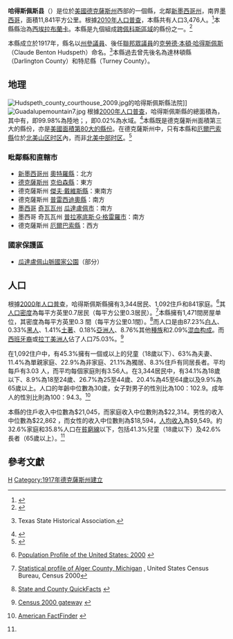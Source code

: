 {{noteTA
|T=zh-hans:哈得斯佩斯县 (德克萨斯州);zh-hk:哈得斯佩斯縣 (德克薩斯州);zh-tw:哈得斯佩斯郡 (德克薩斯州);
|1=zh-hans:县;zh-hk:縣;zh-tw:郡;
}}

{{Infobox U.S. County
| county  = 哈得斯佩斯縣
| state = 德克薩斯州
| en county  = Hudspeth County
| en state = Texas
| seal =
| map = Map_of_Texas_highlighting Hudspeth County.svg
| map size = 250
| founded = 1917年
| seat = [[西埃拉布蘭卡_(德克薩斯州)|西埃拉布蘭卡]]
| largest city wl  = [[漢考克堡|漢考克堡]]
| area = {{convert|4572|sqmi|km2}}
| area land = {{convert|4571|sqmi}} 
| area water ={{convert|1|sqmi}} 
| area percentage = 0.02%
| census yr = 2010
| pop = 3476
| density = 0.29
| web = www.co.hudspeth.tx.us
|}}

'''哈得斯佩斯县'''（{{lang-en|Hudspeth County}}）是位於[[美國|美國]][[德克薩斯州|德克薩斯州]]西部的一個縣，北鄰[[新墨西哥州|新墨西哥州]]，南界[[墨西哥|墨西哥]]，面積11,841平方公里。根據[[美國2010年人口普查|2010年人口普查]]，本縣共有人口3,476人。<ref>{{cite web|last=United States Census Bureau|title=2010 Census Data|url=http://2010.census.gov/2010census/data/|publisher=United States Census Bureau|accessdate=28 December 2011|deadurl=yes|archiveurl=https://web.archive.org/web/20121230113955/http://2010.census.gov/2010census/data/|archivedate=2012年12月30日}}</ref>本縣縣治為[[西埃拉布蘭卡_(德克薩斯州)|西埃拉布蘭卡]]。{{GR|6}}本縣是九個組成[[跨佩科斯區域|跨佩科斯區域]]的縣份之一。<ref>{{Cite web |url=http://www.lib.utexas.edu/geo/fieldguides/transpecos.html |title=Trans-Pecos Geology Resources Walter Geology Library, The University of Texas at Austin |accessdate=2013-06-06 |archive-date=2010-06-10 |archive-url=https://web.archive.org/web/20100610101737/http://www.lib.utexas.edu/geo/fieldguides/transpecos.html |dead-url=yes }}</ref>

本縣成立於1917年，縣名以[[德克薩斯州州參議院|州參議員]]、後任[[美國眾議院|聯邦眾議員]]的[[克勞德·本頓·哈得斯佩斯|克勞德·本頓·哈得斯佩斯]]（Claude Benton Hudspeth）命名。<ref name="Hudspeth County">{{Handbook of Texas | name=Hudspeth County | id= hch21| author=Kohout, Martin Donell| retrieved=12 May 2010}} Texas State Historical Association.</ref>本縣過去曾先後名為達林頓縣（Darlington County）和特尼縣（Turney County）。{{GR|4}}

==地理==
[[File:Hudspeth_county_courthouse_2009.jpg|thumb]]的哈得斯佩斯縣法院]]
[[File:Guadalupemountain7.jpg|thumb]]
根據[[2000年美国人口普查|2000年人口普查]]，哈得斯佩斯縣的總面積為{{convert|4572|sqmi}}，其中有{{convert|4571|sqmi}}，即99.98%為陸地；{{convert|1|sqmi}}，即0.02%為水域。<ref>{{cite web
 |url         = http://www.census.gov/tiger/tms/gazetteer/county2k.txt
 |title       = Census 2000 U.S. Gazetteer Files: Counties
 |publisher   = United States Census
 |accessdate  = 2011-02-13
 |deadurl     = yes
 |archiveurl  = https://www.webcitation.org/68EB8WXmf?url=http://www.census.gov/tiger/tms/gazetteer/county2k.txt
 |archivedate = 2012-06-06
}}</ref>本縣既是德克薩斯州面積第三大的縣份，亦是[[美國面積最大縣份列表|美國面積第80大的縣份]]。在德克薩斯州中，只有本縣和[[厄爾巴索縣_(德克薩斯州)|厄爾巴索縣]]位於[[北美山区时区|北美山区时区]]內，而非[[北美中部时区|北美中部时区]]。<ref>{{Cite web |url= http://www.gpo.gov/fdsys/pkg/CFR-2008-title49-vol1/xml/CFR-2008-title49-vol1-sec71-7.xml |title= 49 CFR 71.7 Boundary line between central and mountain zones |work= Code of Federal Regulations |accessdate= October 7, 2011 |archive-date= 2016-03-08 |archive-url= https://web.archive.org/web/20160308070614/https://www.gpo.gov/fdsys/pkg/CFR-2008-title49-vol1/xml/CFR-2008-title49-vol1-sec71-7.xml |dead-url= no }}</ref>

===毗鄰縣和直轄市===

*[[新墨西哥州|新墨西哥州]] [[奧特羅縣_(新墨西哥州)|奧特羅縣]]：北方
*[[德克薩斯州|德克薩斯州]] [[克伯森縣_(德克薩斯州)|克伯森縣]]：東方
*德克薩斯州 [[傑夫·戴維斯縣_(德克薩斯州)|傑夫·戴維斯縣]]：東南方
*德克薩斯州 [[普雷西迪奧縣_(德克薩斯州)|普雷西迪奧縣]]：南方
*[[墨西哥|墨西哥]] [[奇瓦瓦州|奇瓦瓦州]] [[瓜達盧佩市_(奇瓦瓦州)|瓜達盧佩市]]：南方
*墨西哥 奇瓦瓦州 [[普拉塞底斯·G·格雷羅市|普拉塞底斯·G·格雷羅市]]：南方
*德克薩斯州 [[厄爾巴索縣_(德克薩斯州)|厄爾巴索縣]]：西方

===國家保護區===
*[[瓜達盧佩山脈國家公園|瓜達盧佩山脈國家公園]]（部分）

==人口==
{{USCensusPop
|1920= 962
|1930= 3728
|1940= 3149
|1950= 4298
|1960= 3343
|1970= 2392
|1980= 2728
|1990= 2915
|2000= 3344
|2010= 3476
| footnote=<ref>{{cite web|url=http://www.census.gov/population/www/censusdata/cencounts/files/ca190090.txt|title=1900-1990 census data|publisher=United States Census Bureau|accessdate=2013-05-06|archive-date=2013-06-18|archive-url=https://web.archive.org/web/20130618102118/http://www.census.gov/population/www/censusdata/cencounts/files/ca190090.txt|dead-url=no}}</ref><ref>{{cite web |url=http://factfinder2.census.gov |title=American FactFinder |publisher=Factfinder2.census.gov |date= |accessdate=2013-02-16 |archive-date=2013-09-11 |archive-url=https://web.archive.org/web/20130911234518/http://factfinder2.census.gov/ |dead-url=no }}</ref><ref>{{cite web |url=http://mapserver.lib.virginia.edu/ |title=University of Virginia Library |publisher=Mapserver.lib.virginia.edu |date= |accessdate=2013-02-16 |archive-date=2012-08-11 |archive-url=https://web.archive.org/web/20120811110448/http://mapserver.lib.virginia.edu/ |dead-url=no }}</ref>
|}}
根據[[2000年美國人口普查|2000年人口普查]]{{GR|2}}，哈得斯佩斯縣擁有3,344居民、1,092住戶和841家庭。<ref>{{en}}[http://www.census.gov/population/www/pop-profile/profile2000.html Population Profile of the United States: 2000] {{Wayback|url=http://www.census.gov/population/www/pop-profile/profile2000.html |date=20040113065424 }}</ref>其[[人口密度|人口密度]]為每平方英里0.7居民（每平方公里0.3居民）。<ref>[http://censtats.census.gov/data/MI/05026003.pdf Statistical profile of Alger County, Michigan] {{Wayback|url=http://censtats.census.gov/data/MI/05026003.pdf |date=20120407012422 }}, United States Census Bureau, Census 2000</ref>本縣擁有1,471間房屋单位，其密度為每平方英里0.3 間（每平方公里0.1間）。<ref>{{en}}[http://quickfacts.census.gov/qfd/ State and County QuickFacts] {{Wayback|url=http://quickfacts.census.gov/qfd/ |date=20040401125638 }}</ref>而人口是由87.23%[[歐裔美國人|白人]]、0.33%[[非裔美國人|黑人]]、1.41%[[美國土著|土著]]、0.18%[[亞裔美國人|亞洲人]]、8.76%其他[[種族|種族]]和2.09%[[混血|混血]][[种族构成|构成]]。而[[西班牙裔美国人|西班牙裔]]或[[拉丁美洲人|拉丁美洲人]]佔了人口75.03%。<ref>{{en}}[http://www.census.gov/main/www/cen2000.html Census 2000 gateway] {{Wayback|url=http://www.census.gov/main/www/cen2000.html |date=20190331194847 }}</ref>

在1,092住户中，有45.3%擁有一個或以上的兒童（18歲以下）、63%為夫妻、11.4%為單親家庭、22.9%為非家庭、21.1%為獨居、8.3%住戶有同居長者。平均每戶有3.03 人，而平均每個家庭則有3.56人。在3,344居民中，有34.1%為18歲以下、8.9%為18至24歲、26.7%為25至44歲、20.4%為45至64歲以及9.9%為65歲以上。人口的年齡中位數為30歲，女子對男子的性別比為100：102.9。成年人的性別比則為100：94.3。<ref name="Census">{{en}}[http://factfinder.census.gov/ American FactFinder] {{WebCite|url=https://www.webcitation.org/65jESGrbU?url=http://factfinder2.census.gov/legacy/aff_sunset.html |date=20120226005920 |dateformat=iso }}</ref>

本縣的住戶收入中位數為$21,045，而家庭收入中位數則為$22,314。男性的收入中位數為$22,862 ，而女性的收入中位數則為$18,594，[[人均收入|人均收入]]為$9,549。約32.6%家庭和35.8%人口在[[貧窮線|貧窮線]]以下，包括41.3%兒童（18歲以下）及42.6%長者（65歲以上）。<ref name="Census"/>

==參考文獻==
{{reflist|2}}

{{德克萨斯州}}
{{Authority control}}

[[Category:得克萨斯州行政区划|H]]
[[Category:1917年德克薩斯州建立|Category:1917年德克薩斯州建立]]
